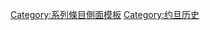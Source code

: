 {{sidebar
|name = 约旦历史
| bodyclass =  vcard hlist
| wraplinks = true
| title = {{region history sidebar title
  |country    = 约旦
  |image      = [[File:Petra Jordan BW 21.JPG|95px]] 
}}
| headingstyle = background:#eee

| heading1 = 古代历史
| content1 =
* [['Ain Ghazal]]
* [[Ghassulian]]s
* [[Transjordan in the Bible|Biblical Transjordan]]
* [[亞捫人]]
* [[摩押人]]
* [[以東]]
| heading2 = 古典时代
| content2 =
* [[納巴泰人]]
* [[佩特拉阿拉伯]]
* [[伽珊尼德]]
| heading3 = 伊斯兰时代
| content3 = 
* [[Jund al-Urdunn]]
* [[哈里發國|伊斯兰帝国]]
* [[Oultrejordain]]
* [[Bilad al-Sham]]
* [[奥斯曼帝国]]
* [[哈希姆家族]]
* [[阿拉伯起义]]
* [[賽克斯-皮科協定]]
* [[Transjordan memorandum]]
* [[Emirate of Transjordan]]
* [[Kura Rebellion]]
* [[Adwan Rebellion]]
* [[Ikhwan raids on Transjordan|Ikhwan raids]]
| heading4 = 独立后
| content4 =
* [[約旦哈希姆王國]]
* [[第一次中东战争|1948年战争]]
* [[第三次中东战争|1967年战争]]
* [[1970年约旦内战|黑色九月]]
* [[约以和约]]
* [[2011年約旦反政府示威|2011年抗议]]
| below = {{portal-inline|约旦|size=tiny}}
}}
<noinclude>
[[Category:系列條目側面模板]]
[[Category:约旦历史]]
</noinclude>